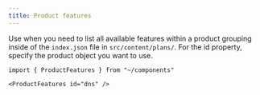 ```yaml
---
title: Product features
---
```


Use when you need to list all available features within a product grouping inside of the `index.json` file in `src/content/plans/`. For the id property, specify the product object you want to use.

```mdx live
import { ProductFeatures } from "~/components"

<ProductFeatures id="dns" />